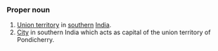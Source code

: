 ===Proper noun===
#[[Union territory]] in [[southern]] [[India]].
#[[City]] in southern India which acts as capital of the union territory of Pondicherry.